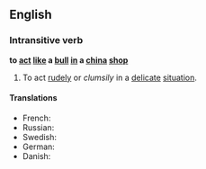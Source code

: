 ==English==
===Intransitive verb===
'''to [[act]] [[like]] a [[bull]] [[in]] a [[china]] [[shop]]'''
# {{idiom}} To act [[rudely]] or ''clumsily'' in a [[delicate]] [[situation]].

====Translations====
*French: {{t|fr|comme un éléphant dans un magasin de porcelaine}}
*Russian: {{t|ru|Вести себя, как слон в посудной лавке}}
*Swedish: {{t|sv|smidig som en elefant i en porslinsbutik}}
*German: {{t|de|Sich wie ein Elefant im Porzellanladen verhalten}}
*Danish: {{t|da|som en elefant i en glasbutik}}
